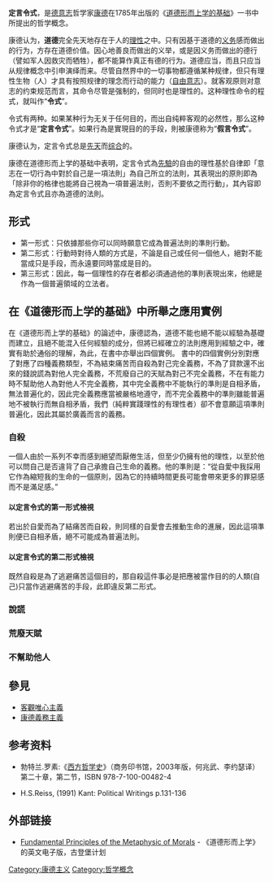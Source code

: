 {{NoteTA
|1=zh-tw:定言令式;zh-hans:定言令式;
}}
'''定言令式'''，是[[德意志人|德意志]]哲学家[[康德|康德]]在1785年出版的《[[道德形而上学的基础|道德形而上学的基础]]》一书中所提出的哲学概念。

康德认为，'''道德'''完全先天地存在于人的[[理性主义|理性]]之中。只有因基于道德的[[义务|义务]]感而做出的行为，方存在道德价值。因心地善良而做出的义举，或是因义务而做出的德行（譬如军人因救灾而牺牲），都不能算作真正有德的行为。道德应当，而且只应当从规律概念中引申演绎而来。尽管自然界中的一切事物都遵循某种规律，但只有理性生物（人）才具有按照规律的理念而行动的能力（[[自由意志|自由意志]]）。就客观原则对意志的约束规范而言，其命令尽管是强制的，但同时也是理性的。这种理性命令的程式，就叫作“'''令式'''”。

令式有两种。如果某种行为无关于任何目的，而出自纯粹客观的必然性，那么这种令式才是“'''定言令式'''”。如果行為是實現目的的手段，則被康德称为“'''假言令式'''”。

康德认为，定言令式总是[[先天|先天]]而[[综合|综合]]的。

康德在道德形而上学的基础中表明，定言令式為[[先驗與後驗|先驗]]的自由的理性基於自律即「意志在一切行為中對於自己是一項法則」為自己所立的法則，其表現出的原則即為「除非你的格律也能將自己視為一項普遍法則，否則不要依之而行動」，其內容即為定言令式且亦為道德的法則。

== 形式 ==
* 第一形式：只依據那些你可以同時願意它成為普遍法則的準則行動。
* 第二形式：行動時對待人類的方式是，不論是自己或任何一個他人，絕對不能當成只是手段，而永遠要同時當成是目的。
* 第三形式：因此，每一個理性的存在者都必須通過他的準則表現出來，他總是作為一個普遍領域的立法者。

== 在《道德形而上学的基础》中所舉之應用實例 ==
{{quote|如果我們已先上升到純粹理性底原則，並且達到完全滿意底程度，則這樣下降到通俗概念，的確是極可稱許之事；而這表示：先在形上學底基礎上建立道德底學說，到它確立之後，再藉通俗性使人接受它。|康德|《道德的形上學之基礎》(李明輝譯)}}在《道德形而上学的基础》的論述中，康德認為，道德不能也絕不能以經驗為基礎而建立，且絕不能混入任何經驗的成分，但將已經確立的法則應用到經驗之中，確實有助於通俗的理解，為此，在書中亦舉出四個實例。
書中的四個實例分別對應了對應了四種義務類型，不為結束痛苦而自殺為對己完全義務，不為了貸款還不出來的錢說謊為對他人完全義務，不荒廢自己的天賦為對己不完全義務，不在有能力時不幫助他人為對他人不完全義務，其中完全義務中不能執行的準則是自相矛盾，無法普遍化的，因此完全義務應當被嚴格地遵守，而不完全義務中的準則雖能普遍地不被執行而無自相矛盾，我們（純粹實踐理性的有理性者）卻不會意願這項準則普遍化，因此其屬於廣義而言的義務。

=== 自殺 ===
一個人由於一系列不幸而感到絕望而厭倦生活，但至少仍擁有他的理性，以至於他可以問自己是否違背了自己承擔自己生命的義務。他的準則是：“從自愛中我採用它作為縮短我的生命的一個原則，因為它的持續時間更長可能會帶來更多的罪惡感而不是滿足感。” 

==== 以定言令式的第一形式檢視 ====
若出於自愛而為了結痛苦而自殺，則同樣的自愛會去推動生命的進展，因此這項準則便已自相矛盾，絕不可能成為普遍法則。

==== 以定言令式的第二形式檢視 ====
既然自殺是為了逃避痛苦這個目的，那自殺這件事必是把應被當作目的的人類(自己)只當作逃避痛苦的手段，此即違反第二形式。

=== 說謊 ===

=== 荒廢天賦 ===

=== 不幫助他人 ===

== 參見 ==
*[[客觀唯心主義|客觀唯心主義]]
*[[康德義務主義|康德義務主義]]

== 参考资料 ==
* 勃特兰.罗素:《[[西方哲学史_(罗素)|西方哲学史]]》（商务印书馆，2003年版，何兆武、李约瑟译）第二十章，第二节，ISBN 978-7-100-00482-4

* H.S.Reiss, (1991) Kant: Political Writings p.131-136

== 外部链接 ==
* [http://www.gutenberg.org/etext/5682 Fundamental Principles of the Metaphysic of Morals] {{Wayback|url=http://www.gutenberg.org/etext/5682 |date=20090924155653 }}  - 《道德形而上学》的英文电子版，古登堡计划

[[Category:康德主义|Category:康德主义]]
[[Category:哲学概念|Category:哲学概念]]
